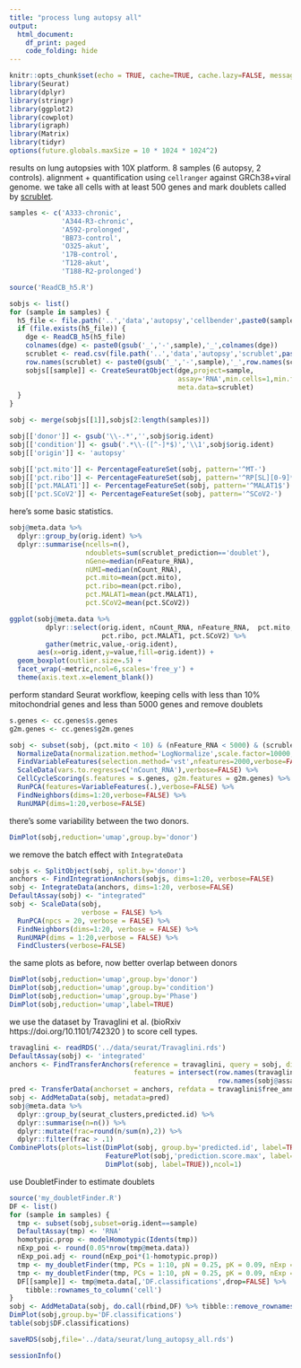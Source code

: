 ```yaml
---
title: "process lung autopsy all"
output: 
  html_document:
    df_print: paged
    code_folding: hide
---
```


```r
knitr::opts_chunk$set(echo = TRUE, cache=TRUE, cache.lazy=FALSE, message=FALSE, warning=FALSE)
library(Seurat)
library(dplyr)
library(stringr)
library(ggplot2)
library(cowplot)
library(igraph)
library(Matrix)
library(tidyr)
options(future.globals.maxSize = 10 * 1024 * 1024^2)
```

results on lung autopsies with 10X platform. 8 samples (6 autopsy, 2 controls).  alignment + quantification using `cellranger` against GRCh38+viral genome. we take all cells with at least 500 genes and mark doublets called by [scrublet](https://github.com/swolock/scrublet).

```r
samples <- c('A333-chronic',
             'A344-R3-chronic',
             'A592-prolonged',
             'BB73-control',
             'O325-akut',
             '17B-control',
             'T128-akut',
             'T188-R2-prolonged')

source('ReadCB_h5.R')

sobjs <- list()
for (sample in samples) {
  h5_file <- file.path('..','data','autopsy','cellbender',paste0(sample,'_filtered.h5'))
  if (file.exists(h5_file)) {
    dge <- ReadCB_h5(h5_file)
    colnames(dge) <- paste0(gsub('_','-',sample),'_',colnames(dge))
    scrublet <- read.csv(file.path('..','data','autopsy','scrublet',paste0(sample,'_scrublet.csv')),row.names=1)
    row.names(scrublet) <- paste0(gsub('_','-',sample),'_',row.names(scrublet))
    sobjs[[sample]] <- CreateSeuratObject(dge,project=sample,
                                          assay='RNA',min.cells=1,min.features=500, 
                                          meta.data=scrublet)
  }
}

sobj <- merge(sobjs[[1]],sobjs[2:length(samples)])

sobj[['donor']] <- gsub('\\-.*','',sobj$orig.ident)
sobj[['condition']] <- gsub('.*\\-([^-]*$)','\\1',sobj$orig.ident)
sobj[['origin']] <- 'autopsy'

sobj[['pct.mito']] <- PercentageFeatureSet(sobj, pattern='^MT-')
sobj[['pct.ribo']] <- PercentageFeatureSet(sobj, pattern='^RP[SL][0-9]*$')
sobj[['pct.MALAT1']] <- PercentageFeatureSet(sobj, pattern='^MALAT1$')
sobj[['pct.SCoV2']] <- PercentageFeatureSet(sobj, pattern='^SCoV2-')
```

here's some basic statistics. 

```r
sobj@meta.data %>%
  dplyr::group_by(orig.ident) %>%
  dplyr::summarise(ncells=n(),
                   ndoublets=sum(scrublet_prediction=='doublet'),
                   nGene=median(nFeature_RNA),
                   nUMI=median(nCount_RNA),
                   pct.mito=mean(pct.mito),
                   pct.ribo=mean(pct.ribo),
                   pct.MALAT1=mean(pct.MALAT1),
                   pct.SCoV2=mean(pct.SCoV2))

ggplot(sobj@meta.data %>% 
         dplyr::select(orig.ident, nCount_RNA, nFeature_RNA,  pct.mito, 
                       pct.ribo, pct.MALAT1, pct.SCoV2) %>%
         gather(metric,value,-orig.ident),
       aes(x=orig.ident,y=value,fill=orig.ident)) + 
  geom_boxplot(outlier.size=.5) + 
  facet_wrap(~metric,ncol=6,scales='free_y') + 
  theme(axis.text.x=element_blank())
```

perform standard Seurat workflow, keeping cells with less than 10% mitochondrial genes and less than 5000 genes and remove doublets

```r
s.genes <- cc.genes$s.genes
g2m.genes <- cc.genes$g2m.genes

sobj <- subset(sobj, (pct.mito < 10) & (nFeature_RNA < 5000) & (scrublet_prediction!='doublet')) %>%
  NormalizeData(normalization.method='LogNormalize',scale.factor=10000,verbose=FALSE) %>%
  FindVariableFeatures(selection.method='vst',nfeatures=2000,verbose=FALSE) %>%
  ScaleData(vars.to.regress=c('nCount_RNA'),verbose=FALSE) %>%
  CellCycleScoring(s.features = s.genes, g2m.features = g2m.genes) %>%
  RunPCA(features=VariableFeatures(.),verbose=FALSE) %>%
  FindNeighbors(dims=1:20,verbose=FALSE) %>%
  RunUMAP(dims=1:20,verbose=FALSE)
```

there's some variability between the two donors.

```r
DimPlot(sobj,reduction='umap',group.by='donor')
```

we remove the batch effect with `IntegrateData`

```r
sobjs <- SplitObject(sobj, split.by='donor')
anchors <- FindIntegrationAnchors(sobjs, dims=1:20, verbose=FALSE)
sobj <- IntegrateData(anchors, dims=1:20, verbose=FALSE)
DefaultAssay(sobj) <- "integrated"
sobj <- ScaleData(sobj,
                  verbose = FALSE) %>%
  RunPCA(npcs = 20, verbose = FALSE) %>%
  FindNeighbors(dims=1:20, verbose = FALSE) %>%
  RunUMAP(dims = 1:20,verbose = FALSE) %>%
  FindClusters(verbose=FALSE)
```

the same plots as before, now better overlap between donors

```r
DimPlot(sobj,reduction='umap',group.by='donor')
DimPlot(sobj,reduction='umap',group.by='condition')
DimPlot(sobj,reduction='umap',group.by='Phase')
DimPlot(sobj,reduction='umap',label=TRUE)
```

we use the dataset by Travaglini et al. (bioRxiv https://doi.org/10.1101/742320 ) to score cell types. 

```r
travaglini <- readRDS('../data/seurat/Travaglini.rds')
DefaultAssay(sobj) <- 'integrated'
anchors <- FindTransferAnchors(reference = travaglini, query = sobj, dims = 1:20,
                               features = intersect(row.names(travaglini@assays$RNA@scale.data),
                                                    row.names(sobj@assays$integrated@scale.data)))
pred <- TransferData(anchorset = anchors, refdata = travaglini$free_annotation, dims = 1:20)
sobj <- AddMetaData(sobj, metadata=pred)
sobj@meta.data %>%
  dplyr::group_by(seurat_clusters,predicted.id) %>%
  dplyr::summarise(n=n()) %>%
  dplyr::mutate(frac=round(n/sum(n),2)) %>%
  dplyr::filter(frac > .1)
CombinePlots(plots=list(DimPlot(sobj, group.by='predicted.id', label=TRUE, repel=TRUE),
                        FeaturePlot(sobj,'prediction.score.max', label=TRUE),
                        DimPlot(sobj, label=TRUE)),ncol=1)
```

use DoubletFinder to estimate doublets

```r
source('my_doubletFinder.R')
DF <- list()
for (sample in samples) {
  tmp <- subset(sobj,subset=orig.ident==sample)
  DefaultAssay(tmp) <- 'RNA'
  homotypic.prop <- modelHomotypic(Idents(tmp))
  nExp_poi <- round(0.05*nrow(tmp@meta.data)) 
  nExp_poi.adj <- round(nExp_poi*(1-homotypic.prop))
  tmp <- my_doubletFinder(tmp, PCs = 1:10, pN = 0.25, pK = 0.09, nExp = nExp_poi, reuse.pANN = FALSE)
  tmp <- my_doubletFinder(tmp, PCs = 1:10, pN = 0.25, pK = 0.09, nExp = nExp_poi.adj, reuse.pANN = "pANN")
  DF[[sample]] <- tmp@meta.data[,'DF.classifications',drop=FALSE] %>%
    tibble::rownames_to_column('cell')
}
sobj <- AddMetaData(sobj, do.call(rbind,DF) %>% tibble::remove_rownames() %>% tibble::column_to_rownames('cell'))
DimPlot(sobj,group.by='DF.classifications')
table(sobj$DF.classifications)
```

```r
saveRDS(sobj,file='../data/seurat/lung_autopsy_all.rds')
```

```r
sessionInfo()
```
